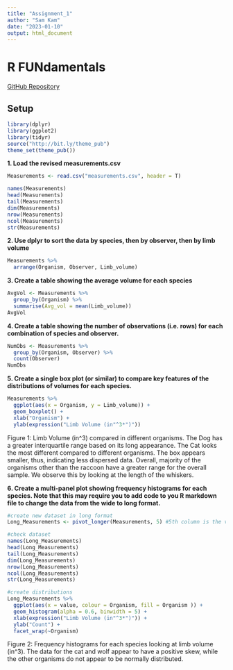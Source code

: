 ```yaml
---
title: "Assignment_1"
author: "Sam Kam"
date: "2023-01-10"
output: html_document
---
```

# R FUNdamentals

[GitHub Repository](https://github.com/samkam48/BIOL432_Assignment1)

## Setup
```r
library(dplyr)
library(ggplot2)
library(tidyr)
source("http://bit.ly/theme_pub")
theme_set(theme_pub())
```


**1. Load the revised measurements.csv**
```r
Measurements <- read.csv("measurements.csv", header = T) 

names(Measurements) 
head(Measurements) 
tail(Measurements) 
dim(Measurements) 
nrow(Measurements) 
ncol(Measurements)
str(Measurements)
```

**2. Use dplyr to sort the data by species, then by observer, then by limb volume**
```r
Measurements %>%
  arrange(Organism, Observer, Limb_volume) 
```

**3. Create a table showing the average volume for each species**
```r
AvgVol <- Measurements %>% 
  group_by(Organism) %>% 
  summarise(Avg_vol = mean(Limb_volume))
AvgVol
```

**4. Create a table showing the number of observations (i.e. rows) for each combination of species and observer.**
```r
NumObs <- Measurements %>% 
  group_by(Organism, Observer) %>% 
  count(Observer)
NumObs
```

**5. Create a single box plot (or similar) to compare key features of the distributions of volumes for each species.**
```r
Measurements %>% 
  ggplot(aes(x = Organism, y = Limb_volume)) +
  geom_boxplot() +
  xlab("Organism") +
  ylab(expression("Limb Volume (in"^3*")"))
```

Figure 1: Limb Volume (in^3) compared in different organisms. The Dog has a greater interquartile range based on its long appearance. The Cat looks the most different compared to different organisms. The box appears smaller, thus, indicating less dispersed data. Overall, majority of the organisms other than the raccoon have a greater range for the overall sample. We observe this by looking at the length of the whiskers. 

**6. Create a multi-panel plot showing frequency histograms for each species. Note that this may require you to add code to you R markdown file to change the data from the wide to long format.**
```r
#create new dataset in long format
Long_Measurements <- pivot_longer(Measurements, 5) #5th column is the volume

#check dataset
names(Long_Measurements) 
head(Long_Measurements) 
tail(Long_Measurements) 
dim(Long_Measurements) 
nrow(Long_Measurements) 
ncol(Long_Measurements)
str(Long_Measurements)

#create distributions
Long_Measurements %>% 
  ggplot(aes(x = value, colour = Organism, fill = Organism )) +
  geom_histogram(alpha = 0.6, binwidth = 5) +
  xlab(expression("Limb Volume (in"^3*")")) +
  ylab("Count") +
  facet_wrap(~Organism)
```

Figure 2: Frequency histograms for each species looking at limb volume (in^3). The data for the cat and wolf appear to have a positive skew, while the other organisms do not appear to be normally distributed.